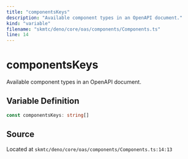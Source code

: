 ```yaml
---
title: "componentsKeys"
description: "Available component types in an OpenAPI document."
kind: "variable"
filename: "skmtc/deno/core/oas/components/Components.ts"
line: 14
---
```


# componentsKeys

Available component types in an OpenAPI document.

## Variable Definition

```typescript
const componentsKeys: string[]
```

## Source

Located at `skmtc/deno/core/oas/components/Components.ts:14:13`

